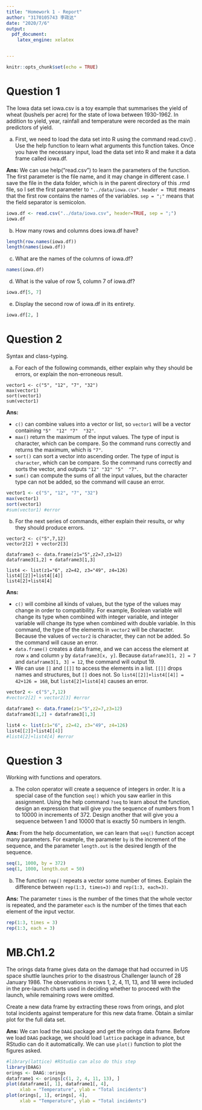 ```yaml
---
title: "Homework 1 - Report"
author: "3170105743 李政达"
date: "2020/7/6"
output: 
  pdf_document: 
    latex_engine: xelatex


---
```


```r
knitr::opts_chunk$set(echo = TRUE)
```

# Question 1

The Iowa data set iowa.csv is a toy example that summarises the yield of wheat (bushels per acre) for the state of Iowa between 1930-1962. In addition to yield, year, rainfall and temperature were recorded as the main predictors of yield.

a. First, we need to load the data set into R using the command read.csv() . Use the help function to learn what arguments this function takes. Once you have the necessary input, load the data set into R and make it a data frame called iowa.df.

**Ans:** We can use help("read.csv") to learn the parameters of the function. The first parameter is the file name, and it may change in different case. I save the file in the data folder, which is in the parent directory of this .rmd file, so I set the first parameter to `"../data/iowa.csv"`. `header = TRUE` means that the first row contains the names of the variables. `sep = ";"` means that the field separator is semicolon.

```r
iowa.df <- read.csv("../data/iowa.csv", header=TRUE, sep = ";")
iowa.df
```

b. How many rows and columns does iowa.df have?

```r
length(row.names(iowa.df))
length(names(iowa.df))
```

c. What are the names of the columns of iowa.df?

```r
names(iowa.df)
```

d. What is the value of row 5, column 7 of iowa.df?

```r
iowa.df[5, 7]
```

e. Display the second row of iowa.df in its entirety.

```r
iowa.df[2, ]
```



# Question 2

Syntax and class-typing.

a. For each of the following commands, either explain why they should be errors, or explain the non-erroneous result.

```
vector1 <- c("5", "12", "7", "32")
max(vector1)
sort(vector1)
sum(vector1)
```

**Ans:**

- `c()` can combine values into a vector or list, so `vector1` will be a vector containing `"5"  "12" "7"  "32"`.
- `max()` return the maximum of the input values. The type of input is character, which can be compare. So the command runs correctly and returns the maximum, which is `"7"`.
- `sort()` can sort a vector into ascending order. The type of input is `character`, which can be compare. So the command runs correctly and sorts the vector, and outputs `"12" "32" "5"  "7" `.
- `sum()` can compute the sums of all the input values, but the character type can not be added, so the command will cause an error.

```r
vector1 <- c("5", "12", "7", "32")
max(vector1)
sort(vector1)
#sum(vector1) #error
```

b. For the next series of commands, either explain their results, or why they should produce errors.

```
vector2 <- c("5",7,12)
vector2[2] + vector2[3]

dataframe3 <- data.frame(z1="5",z2=7,z3=12)
dataframe3[1,2] + dataframe3[1,3]

list4 <- list(z1="6", z2=42, z3="49", z4=126)
list4[[2]]+list4[[4]]
list4[2]+list4[4]
```

**Ans:** 

- `c()` will combine all kinds of values, but the type of the values may change in order to compatibility. For example, Boolean variable will change its type when combined with integer variable, and integer variable will change its type when combined with double variable. In this command, the type of the elements in `vector2` will be character. Because the values of `vector2` is character, they can not be added. So the command will cause an error.
- `data.frame()` creates a  data frame, and we can access the element at row `x` and column `y` by `dataframe3[x, y]`. Because `dataframe3[1, 2] = 7` and `dataframe3[1, 3] = 12`, the command will output 19.
- We can use `[]` and `[[]]` to access the elements in a list. `[[]]` drops names and structures, but `[]` does not. So `list4[[2]]+list4[[4]] = 42+126 = 168`, but `list4[2]+list4[4]` causes an error.

```r
vector2 <- c("5",7,12)
#vector2[2] + vector2[3] #error

dataframe3 <- data.frame(z1="5",z2=7,z3=12)
dataframe3[1,2] + dataframe3[1,3]

list4 <- list(z1="6", z2=42, z3="49", z4=126)
list4[[2]]+list4[[4]]
#list4[2]+list4[4] #error
```



# Question 3

Working with functions and operators.

a. The colon operator will create a sequence of integers in order. It is a special case of the function `seq()` which you saw earlier in this assignment. Using the help command `?seq` to learn about the function, design an expression that will give you the sequence of numbers from 1 to 10000 in increments of 372. Design another that will give you a sequence between 1 and 10000 that is exactly 50 numbers in length.

**Ans:** From the help documentation, we can learn that `seq()` function accept many parameters. For example, the parameter `by` is the increment of the sequence, and the parameter `length.out` is the desired length of the sequence. 

```r
seq(1, 1000, by = 372)
seq(1, 1000, length.out = 50)
```

b. The function `rep()` repeats a vector some number of times. Explain the difference between `rep(1:3, times=3)` and `rep(1:3, each=3)`.

**Ans:** The parameter `times` is the number of the times that the whole vector is repeated, and the parameter `each` is the number of the times that each element of the input vector.

```r
rep(1:3, times = 3)
rep(1:3, each = 3)
```



# MB.Ch1.2

The orings data frame gives data on the damage that had occurred in US space shuttle launches prior to the disastrous Challenger launch of 28 January 1986. The observations in rows 1, 2, 4, 11, 13, and 18 were included in the pre-launch charts used in deciding whether to proceed with the launch, while remaining rows were omitted.

Create a new data frame by extracting these rows from orings, and plot total incidents against temperature for this new data frame. Obtain a similar plot for the full data set.

**Ans:** We can load the `DAAG` package and get the orings data frame. Before we load `DAAG` package, we should load `lattice` package in advance, but RStudio can do it automatically. We can use `plot()` function to plot the figures asked.

```r
#library(lattice) #RStudio can also do this step
library(DAAG)
orings <- DAAG::orings
dataframe1 <- orings[c(1, 2, 4, 11, 13), ]
plot(dataframe1[, 1], dataframe1[, 4],
     xlab = "Temperature", ylab = "Total incidents")
plot(orings[, 1], orings[, 4],
     xlab = "Temperature", ylab = "Total incidents")
```

